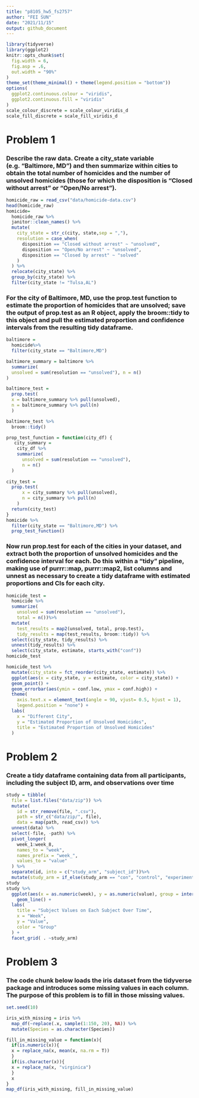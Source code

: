 ```yaml
---
title: "p8105_hw5_fs2757"
author: "FEI SUN"
date: "2021/11/15"
output: github_document
---
```


```r
library(tidyverse)
library(ggplot2)
knitr::opts_chunk$set(
  fig.width = 6,
  fig.asp = .6,
  out.width = "90%"
)
theme_set(theme_minimal() + theme(legend.position = "bottom"))
options(
  ggplot2.continuous.colour = "viridis",
  ggplot2.continuous.fill = "viridis"
)
scale_colour_discrete = scale_colour_viridis_d
scale_fill_discrete = scale_fill_viridis_d
```

# Problem 1
### Describe the raw data. Create a city_state variable (e.g. “Baltimore, MD”) and then summarize within cities to obtain the total number of homicides and the number of unsolved homicides (those for which the disposition is “Closed without arrest” or “Open/No arrest”).
```r
homicide_raw = read_csv("data/homicide-data.csv")
head(homicide_raw)
homicide=
  homicide_raw %>% 
  janitor::clean_names() %>% 
  mutate(
    city_state = str_c(city, state,sep = ","),
    resolution = case_when(
      disposition == "Closed without arrest" ~ "unsolved",
      disposition == "Open/No arrest" ~ "unsolved",
      disposition == "Closed by arrest" ~ "solved"
    )
  ) %>% 
  relocate(city_state) %>% 
  group_by(city_state) %>% 
  filter(city_state != "Tulsa,AL") 
```

### For the city of Baltimore, MD, use the prop.test function to estimate the proportion of homicides that are unsolved; save the output of prop.test as an R object, apply the broom::tidy to this object and pull the estimated proportion and confidence intervals from the resulting tidy dataframe.
```r
baltimore =
  homicide%>% 
  filter(city_state == "Baltimore,MD")

baltimore_summary = baltimore %>% 
  summarize(
  unsolved = sum(resolution == "unsolved"), n = n()
) 

baltimore_test =
  prop.test(
  x = baltimore_summary %>% pull(unsolved),
  n = baltimore_summary %>% pull(n)
  )

baltimore_test %>% 
  broom::tidy()

prop_test_function = function(city_df) {
   city_summary =
    city_df %>% 
    summarize(
      unsolved = sum(resolution == "unsolved"),
      n = n()
  )
  
city_test =
  prop.test(
      x = city_summary %>% pull(unsolved),
      n = city_summary %>% pull(n)
    )
  return(city_test)
}
homicide %>% 
  filter(city_state == "Baltimore,MD") %>% 
  prop_test_function()
```

### Now run prop.test for each of the cities in your dataset, and extract both the proportion of unsolved homicides and the confidence interval for each. Do this within a “tidy” pipeline, making use of purrr::map, purrr::map2, list columns and unnest as necessary to create a tidy dataframe with estimated proportions and CIs for each city.
```r
homicide_test =
  homicide %>% 
  summarize(
    unsolved = sum(resolution == "unsolved"),
    total = n())%>%
  mutate(
    test_results = map2(unsolved, total, prop.test),
    tidy_results = map(test_results, broom::tidy)) %>% 
  select(city_state, tidy_results) %>% 
  unnest(tidy_results) %>% 
  select(city_state, estimate, starts_with("conf"))
homicide_test 
```

```r
homicide_test %>% 
  mutate(city_state = fct_reorder(city_state, estimate)) %>% 
  ggplot(aes(x = city_state, y = estimate, color = city_state)) +
  geom_point() +
  geom_errorbar(aes(ymin = conf.low, ymax = conf.high)) +
  theme(
    axis.text.x = element_text(angle = 90, vjust= 0.5, hjust = 1),
    legend.position = "none") +
  labs(
    x = "Different City",
    y = "Estimated Proportion of Unsolved Homicides",
    title = "Estimated Proportion of Unsolved Homicides"
  )
```

# Problem 2
### Create a tidy dataframe containing data from all participants, including the subject ID, arm, and observations over time
```r
study = tibble(
  file = list.files("data/zip")) %>% 
  mutate(
    id = str_remove(file, ".csv"),
    path = str_c("data/zip/", file),
    data = map(path, read_csv)) %>% 
  unnest(data) %>% 
  select(-file, -path) %>% 
  pivot_longer(
    week_1:week_8,
    names_to = "week",
    names_prefix = "week_",
    values_to = "value"
  ) %>% 
  separate(id, into = c("study_arm", "subject_id"))%>% 
  mutate(study_arm = if_else(study_arm == "con", "control", "experiment"))
study
study %>%
  ggplot(aes(x = as.numeric(week), y = as.numeric(value), group = interaction(study_arm, subject_id), color = subject_id)) +
    geom_line() +
  labs(
    title = "Subject Values on Each Subject Over Time",
    x = "Week",
    y = "Value",
    color = "Group"
  ) +
  facet_grid( . ~study_arm)
```

# Problem 3
### The code chunk below loads the iris dataset from the tidyverse package and introduces some missing values in each column. The purpose of this problem is to fill in those missing values.
```r
set.seed(10)

iris_with_missing = iris %>% 
  map_df(~replace(.x, sample(1:150, 20), NA)) %>%
  mutate(Species = as.character(Species))

fill_in_missing_value = function(x){
  if(is.numeric(x)){
  x = replace_na(x, mean(x, na.rm = T))
  }
  if(is.character(x)){
  x = replace_na(x, "virginica")
  }
  x
}
map_df(iris_with_missing, fill_in_missing_value)

```

